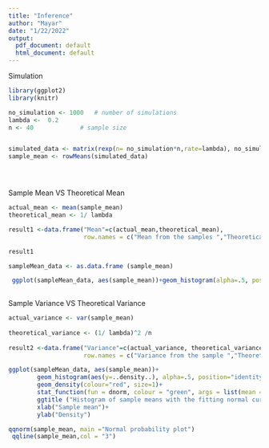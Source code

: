 ```yaml
---
title: "Inference"
author: "Mayar"
date: "1/22/2022"
output:
  pdf_document: default
  html_document: default
---
```


Simulation
```r

library(ggplot2)
library(knitr)

no_simulation <- 1000   # number of simulations 
lambda <-  0.2 
n <- 40             # sample size


simulated_data <- matrix(rexp(n= no_simulation*n,rate=lambda), no_simulation, n)
sample_mean <- rowMeans(simulated_data)





```

Sample Mean VS Theoretical Mean

```r

actual_mean <- mean(sample_mean) 
theoretical_mean <- 1/ lambda

result1 <-data.frame("Mean"=c(actual_mean,theoretical_mean), 
                     row.names = c("Mean from the samples ","Theoretical mean"))

result1

sampleMean_data <- as.data.frame (sample_mean)

 ggplot(sampleMean_data, aes(sample_mean))+geom_histogram(alpha=.5, position="identity", col="black")+geom_vline(xintercept = theoretical_mean, colour="red",show.legend=TRUE)+geom_vline(xintercept = actual_mean, colour="green", show.legend=TRUE)+ggtitle ("Histogram of the sample means ")+xlab("Sample mean")+ylab("Density")
 
```
Sample Variance VS Theoretical Variance

```r

actual_variance <- var(sample_mean) 
        
theoretical_variance <- (1/ lambda)^2 /n 
 
result2 <-data.frame("Variance"=c(actual_variance, theoretical_variance), 
                     row.names = c("Variance from the sample ","Theoretical variance"))
```

```r

ggplot(sampleMean_data, aes(sample_mean))+
        geom_histogram(aes(y=..density..), alpha=.5, position="identity", fill="white", col="black")+
        geom_density(colour="red", size=1)+
        stat_function(fun = dnorm, colour = "green", args = list(mean = theoretical_mean, sd = sqrt(theoretical_variance)))+
        ggtitle ("Histogram of sample means with the fitting normal curve ")+
        xlab("Sample mean")+
        ylab("Density")

qqnorm(sample_mean, main ="Normal probability plot")
 qqline(sample_mean,col = "3")
 
 
 
```



